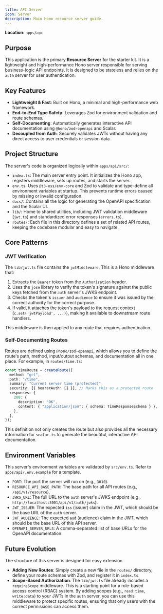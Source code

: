 ```yaml
---
title: API Server
icon: Server
description: Main Hono resource server guide.
---
```


**Location**: `apps/api`

## Purpose

This application is the primary **Resource Server** for the starter kit. It is a lightweight 
and high-performance Hono server responsible for serving business-logic API endpoints.
It is designed to be stateless and relies on the `auth` server for user authentication.

## Key Features

*   **Lightweight & Fast**: Built on Hono, a minimal and high-performance web framework.
*   **End-to-End Type Safety**: Leverages Zod for environment validation and route schemas.
*   **Self-Documenting**: Automatically generates interactive API documentation using 
`@hono/zod-openapi` and Scalar.
*   **Decoupled from Auth**: Securely validates JWTs without having any direct access to user 
credentials or session data.

## Project Structure

The server's code is organized logically within `apps/api/src/`:

*   `index.ts`: The main server entry point. It initializes the Hono app, registers middleware, sets up 
routes, and starts the server.
*   `env.ts`: Uses `@t3-oss/env-core` and Zod to validate and type-define all environment variables at 
startup.
This prevents runtime errors caused by missing or invalid configuration.
*   `docs/`: Contains all the logic for generating the OpenAPI specification and the Scalar UI.
*   `lib/`: Home to shared utilities, including JWT validation middleware (`jwt.ts`) and standardized 
error responses (`errors.ts`).
*   `routes/`: Each file in this directory defines a set of related API routes, keeping the codebase 
modular and easy to navigate.

## Core Patterns

### JWT Verification

The `lib/jwt.ts` file contains the `jwtMiddleware`. This is a Hono middleware that:

1.  Extracts the `Bearer` token from the `Authorization` header.
2.  Uses the `jose` library to verify the token's signature against the public keys fetched from the 
`auth` server's JWKS endpoint.
3.  Checks the token's `issuer` and `audience` to ensure it was issued by the correct authority for the 
correct purpose.
4.  If valid, it attaches the token's payload to the request context (`c.set('jwtPayload', ...)`), 
making it available to downstream route handlers.

This middleware is then applied to any route that requires authentication.

### Self-Documenting Routes

Routes are defined using `@hono/zod-openapi`, which allows you to define the route's path, method, 
input/output schemas, and documentation all in one place. For example, in `routes/time.ts`:

```typescript
const timeRoute = createRoute({
  method: "get",
  path: "/time",
  summary: "Current server time (protected)",
  security: [{ bearerAuth: [] }], // Marks this as a protected route
  responses: {
    200: {
      description: "OK",
      content: { "application/json": { schema: TimeResponseSchema } },
    },
  },
});
```

This definition not only creates the route but also provides all the necessary information for 
`scalar.ts` to generate the beautiful, interactive API documentation.

## Environment Variables

This server's environment variables are validated by `src/env.ts`. Refer to `apps/api/.env.example` for 
a template.

*   `PORT`: The port the server will run on (e.g., `3010`).
*   `RESOURCE_API_BASE_PATH`: The base path for all API routes (e.g., `/api/v1/resource`).
*   `JWKS_URL`: The full URL to the `auth` server's JWKS endpoint (e.g., 
`http://localhost:3001/api/v1/auth/jwks`).
*   `JWT_ISSUER`: The expected `iss` (issuer) claim in the JWT, which should be the base URL of the 
`auth` server.
*   `JWT_AUDIENCE`: The expected `aud` (audience) claim in the JWT, which should be the base URL of this 
API server.
*   `OPENAPI_SERVER_URLS`: A comma-separated list of base URLs for the OpenAPI documentation.

## Future Evolution

The structure of this server is designed for easy extension.

*   **Adding New Routes**: Simply create a new file in the `routes/` directory, define your route 
schemas with Zod, and register it in `index.ts`.
*   **Scope-Based Authorization**: The `lib/jwt.ts` file already includes a `requireScope` middleware. 
This is a starting point for a role-based access control (RBAC) system. By adding scopes (e.g., 
`read:time`, `write:data`) to your JWTs in the `auth` server, you can use this middleware to protect 
specific routes, ensuring that only users with the correct permissions can access them.
